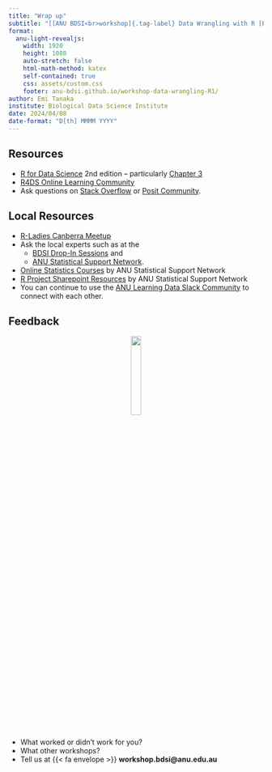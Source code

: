 ```yaml
---
title: "Wrap up"
subtitle: "[[ANU BDSI<br>workshop]{.tag-label} Data Wrangling with R [Part 1]{.part-label}]{.tag-workshop}"
format:
  anu-light-revealjs:
    width: 1920
    height: 1080
    auto-stretch: false
    html-math-method: katex
    self-contained: true
    css: assets/custom.css
    footer: anu-bdsi.github.io/workshop-data-wrangling-R1/
author: Emi Tanaka
institute: Biological Data Science Institute
date: 2024/04/08
date-format: "D[th] MMMM YYYY"
---
```


## Resources

- [R for Data Science](https://r4ds.hadley.nz/) 2nd edition -- particularly [Chapter 3](https://r4ds.hadley.nz/data-transform)
- [R4DS Online Learning Community](https://rfordatasci.com/)
- Ask questions on [Stack Overflow](https://stackoverflow.com/questions/tagged/r) or [Posit Community](https://community.rstudio.com/).

## Local Resources

- [R-Ladies Canberra Meetup](https://www.meetup.com/rladies-canberra/)
- Ask the local experts such as at the 
  - [BDSI Drop-In Sessions](https://bdsi.anu.edu.au/news-events/event-series/bdsi-bioinformatics-and-statistics-drop-sessions) and 
  - [ANU Statistical Support Network](https://services.anu.edu.au/business-units/research-initiatives-and-infrastructure/statistical-support-network).
- [Online Statistics Courses](https://services.anu.edu.au/training/online-statistics-courses#overlay-context=business-units/statistical-consulting-unit)  by ANU Statistical Support Network
- [R Project Sharepoint Resources](https://anu365.sharepoint.com/sites/StatSupportoNline/SitePages/R-Project(1).aspx?promotedState=0) by ANU Statistical Support Network
- You can continue to use the [ANU Learning Data Slack Community](https://anu-bdsi.github.io/training-R1/#slack) to connect with each other.

## Feedback

<center>
[![](images/survey-qrcode.png){width="20%"}](https://anu.au1.qualtrics.com/jfe/form/SV_beYVV0jGAMzDkBE)
</center>

- What worked or didn't work for you?
- What other workshops?
- Tell us at {{< fa envelope >}} **workshop.bdsi@anu.edu.au**

